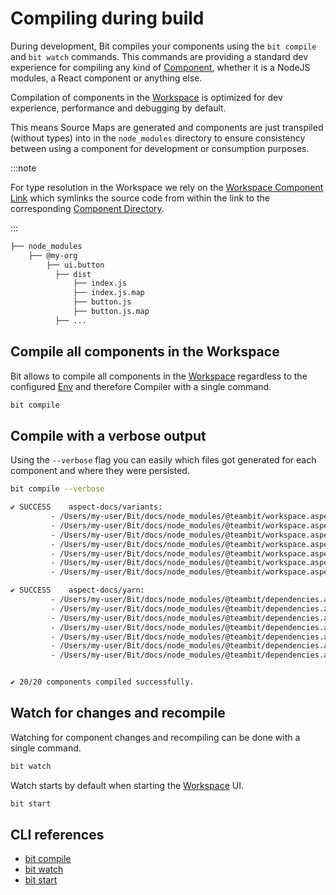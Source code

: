 # Compiling during build

During development, Bit compiles your components using the `bit compile` and `bit watch` commands. This commands
are providing a standard dev experience for compiling any kind of [Component](/components/component-overview), whether it is a NodeJS modules, a React component or anything else.

Compilation of components in the [Workspace](/workspace/workspace-overview) is optimized for dev experience, performance and debugging by default.

This means Source Maps <!--TODO [Source Maps](/) --> are generated and components are just transpiled (without types) into in the `node_modules` directory to ensure consistency between using a component for development or consumption purposes.

:::note

For type resolution in the Workspace we rely on the [Workspace Component Link](/workspace/component-link) which symlinks the source code from within the link to the corresponding [Component Directory](/workspace/component-directory).

:::

```bash title="workspace component link"
├── node_modules
    ├── @my-org
        ├── ui.button
          ├── dist
              ├── index.js
              ├── index.js.map
              ├── button.js
              ├── button.js.map
          ├── ...
```

## Compile all components in the Workspace

Bit allows to compile all components in the [Workspace](/workspace/workspace-overview) regardless to the configured [Env](/envs/envs-overview) and therefore Compiler
with a single command.

```bash
bit compile
```

<!-- ## Compile only components that changed

You can also use the `--changed` flag to compile only `new` and `modified` components. Use `bit status` to learn
which components are either `new` or `modified`.

```bash
bit compile --changed
``` -->

## Compile with a verbose output

Using the `--verbose` flag you can easily which files got generated for each component and where they were
persisted.

```bash
bit compile --verbose
```

```bash
✔ SUCCESS    aspect-docs/variants:
         - /Users/my-user/Bit/docs/node_modules/@teambit/workspace.aspect-docs.variants/dist/index.js
         - /Users/my-user/Bit/docs/node_modules/@teambit/workspace.aspect-docs.variants/dist/index.js.map
         - /Users/my-user/Bit/docs/node_modules/@teambit/workspace.aspect-docs.variants/dist/variants.composition.js
         - /Users/my-user/Bit/docs/node_modules/@teambit/workspace.aspect-docs.variants/dist/variants.composition.js.map
         - /Users/my-user/Bit/docs/node_modules/@teambit/workspace.aspect-docs.variants/dist/variants.docs.mdx
         - /Users/my-user/Bit/docs/node_modules/@teambit/workspace.aspect-docs.variants/dist/variants.mdx.js
         - /Users/my-user/Bit/docs/node_modules/@teambit/workspace.aspect-docs.variants/dist/variants.mdx.js.map

✔ SUCCESS    aspect-docs/yarn:
         - /Users/my-user/Bit/docs/node_modules/@teambit/dependencies.aspect-docs.yarn/dist/index.js
         - /Users/my-user/Bit/docs/node_modules/@teambit/dependencies.aspect-docs.yarn/dist/index.js.map
         - /Users/my-user/Bit/docs/node_modules/@teambit/dependencies.aspect-docs.yarn/dist/yarn.composition.js
         - /Users/my-user/Bit/docs/node_modules/@teambit/dependencies.aspect-docs.yarn/dist/yarn.composition.js.map
         - /Users/my-user/Bit/docs/node_modules/@teambit/dependencies.aspect-docs.yarn/dist/yarn.docs.mdx
         - /Users/my-user/Bit/docs/node_modules/@teambit/dependencies.aspect-docs.yarn/dist/yarn.mdx.js
         - /Users/my-user/Bit/docs/node_modules/@teambit/dependencies.aspect-docs.yarn/dist/yarn.mdx.js.map


✔ 20/20 components compiled successfully.
```

## Watch for changes and recompile

Watching for component changes and recompiling can be done with a single command.

```bash
bit watch
```

Watch starts by default when starting the [Workspace](/workspace/workspace-overview) UI.

```bash
bit start
```

## CLI references

- [bit compile](/reference/cli-reference/cli-reference#compile)
- [bit watch](/reference/cli-reference/cli-reference#watch)
- [bit start](/reference/cli-reference/cli-reference#start)
